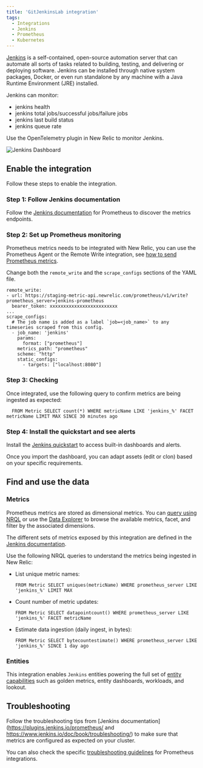 ```yaml
---
title: 'GitJenkinsLab integration'
tags:
  - Integrations
  - Jenkins
  - Prometheus
  - Kubernetes
---
```



[Jenkins](https://www.jenkins.io/doc/) is a self-contained, open-source automation server that can automate all sorts of tasks related to building, testing, and delivering or deploying software. Jenkins can be installed through native system packages, Docker, or even run standalone by any machine with a Java Runtime Environment (JRE) installed.

Jenkins can monitor:
* jenkins health
* jenkins total jobs/successful jobs/failure jobs
* jenkins last build status
* jenkins queue rate

Use the OpenTelemetry plugin in New Relic to monitor Jenkins.

<img
  title="Jenkins Dashboard"
  alt="Jenkins Dashboard"
  src={kubernetesJenkinsDashboard}
/>

## Enable the integration

Follow these steps to enable the integration.

### Step 1: Follow Jenkins documentation

Follow the [Jenkins documentation](https://plugins.jenkins.io/prometheus/) for Prometheus to discover the metrics endpoints.

### Step 2: Set up Prometheus monitoring

Prometheus metrics needs to be integrated with New Relic, you can use the Prometheus Agent or the Remote Write integration, see [how to send Prometheus metrics](https://docs.newrelic.com/docs/infrastructure/prometheus-integrations/get-started/send-prometheus-metric-data-new-relic/).

Change both the `remote_write` and the `scrape_configs` sections of the YAML file.

```
remote_write:
- url: https://staging-metric-api.newrelic.com/prometheus/v1/write?prometheus_server=jenkins-prometheus
  bearer_token: xxxxxxxxxxxxxxxxxxxxxxxxx
...
scrape_configs:
  # The job name is added as a label `job=<job_name>` to any timeseries scraped from this config.
  - job_name: 'jenkins'
    params:
      format: ["prometheus"]
    metrics_path: "prometheus"
    scheme: "http"
    static_configs:
      - targets: ["localhost:8080"]
```

### Step 3: Checking

Once integrated, use the following query to confirm metrics are being ingested as expected:

```
  FROM Metric SELECT count(*) WHERE metricName LIKE 'jenkins_%' FACET metricName LIMIT MAX SINCE 30 minutes ago
```

### Step 4: Install the quickstart and see alerts

Install the [Jenkins quickstart](https://newrelic.com/instant-observability/jenkins) to access built-in dashboards and alerts. 

Once you import the dashboard, you can adapt assets (edit or clon) based on your specific requirements.

## Find and use the data

### Metrics

Prometheus metrics are stored as dimensional metrics. You can [query using NRQL](/docs/telemetry-data-platform/get-data/apis/query-metric-data-type/) or use the [Data Explorer](/docs/query-your-data/explore-query-data/browse-data/introduction-data-explorer/) to browse the available metrics, facet, and filter by the associated dimensions.

The different sets of metrics exposed by this integration are defined in the [Jenkins documentation](https://plugins.jenkins.io/prometheus/).

Use the following NRQL queries to understand the metrics being ingested in New Relic:

* List unique metric names:

  ```
  FROM Metric SELECT uniques(metricName) WHERE prometheus_server LIKE 'jenkins_%' LIMIT MAX
  ```

* Count number of metric updates:

  ```
  FROM Metric SELECT datapointcount() WHERE prometheus_server LIKE 'jenkins_%' FACET metricName
  ```

* Estimate data ingestion (daily ingest, in bytes):

	```
  FROM Metric SELECT bytecountestimate() WHERE prometheus_server LIKE 'jenkins_%' SINCE 1 day ago
  ```

### Entities

This integration enables `Jenkins` entities powering the full set of [entity capabilities](/docs/new-relic-solutions/new-relic-one/core-concepts/what-entity-new-relic/) such as golden metrics, entity dashboards, workloads, and lookout.

## Troubleshooting

Follow the troubleshooting tips from [Jenkins documentation](https://plugins.jenkins.io/prometheus/ and https://www.jenkins.io/doc/book/troubleshooting/) to make sure that metrics are configured as expected on your cluster.

You can also check the specific [troubleshooting guidelines](/docs/infrastructure/prometheus-integrations/troubleshooting/no-data-appears-prometheus-integration) for Prometheus integrations.